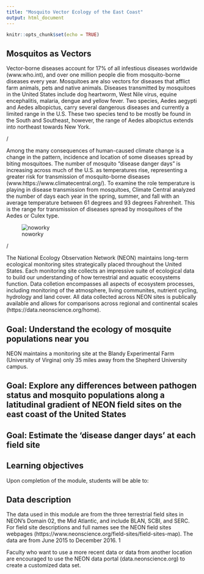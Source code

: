 ```yaml
---
title: "Mosquito Vector Ecology of the East Coast"
output: html_document
---
```


```r
knitr::opts_chunk$set(echo = TRUE)
```

## Mosquitos as Vectors 

Vector-borne diseases account for 17% of all infestious diseases worldwide (www.who.int), and over one million people die from mosquito-borne diseases every year. Mosquitoes are also vectors for diseases that afflict farm animals, pets and native animals. Diseases transmitted by mosquitoes in the United States include dog heartworm, West Nile virus, equine encephalitis, malaria, dengue and yellow fever. Two species, Aedes aegypti and Aedes albopictus, carry several dangerous diseases and currently a limited range in the U.S. These two species tend to be mostly be found in the South and Southeast, however, the range of Aedes albopictus extends into northeast towards New York.

/

Among the many consequences of human-caused climate change is a change in the pattern, incidence and location of some diseases spread by biting mosquitoes. 
The number of mosquito “disease danger days” is increasing across much of the U.S. as temperatures rise, representing a greater risk for transmission of mosquito-borne diseases (www.https://www.climatecentral.org/). To examine the role temperature is playing in disease transmission from mosquitoes, Climate Central analyzed the number of days each year in the spring, summer, and fall with an average temperature between 61 degrees and 93 degrees Fahrenheit. This is the range for transmission of diseases spread by mosquitoes of the Aedes or Culex type. 

![noworky](2018Mosquitoes_Editorial_TransmissionCurve.jpg)

/

The National Ecology Observation Network (NEON) maintains long-term ecological monitoring sites strategically placed throughout the United States. Each monitoring site collects an impressive suite of ecological data to build our understanding of how terrestrial and aquatic ecosystems function. Data colletion encompasses all aspects of ecosystem processes, including monitoring of the atmosphere, living communites, nutrient cycling, hydrology and land cover. All data collected across NEON sites is publically available and allows for comparisons across regional and continental scales (https://data.neonscience.org/home). 

## Goal: Understand the ecology of mosquite populations near you

NEON maintains a monitoring site at the Blandy Experimental Farm (University of Virgina) only 35 miles away from the Shepherd University campus. 



## Goal: Explore any differences between pathogen status and mosquito populations along a latitudinal gradient of NEON field sites on the east coast of the United States

## Goal: Estimate the 'disease danger days' at each field site 


## Learning objectives

Upon completion of the module, students will be able to:


## Data description
The data used in this module are from the three terrestrial field sites in NEON’s Domain 02, the Mid Atlantic, and include
BLAN, SCBI, and SERC. For field site descriptions and full names see the NEON field sites webpages
(https://www.neonscience.org/field-sites/field-sites-map). The data are from June 2015 to December 2016.
1

Faculty who want to use a more recent data or data from another location are encouraged to use the NEON data portal (data.neonscience.org) to create a customized data set.

##

